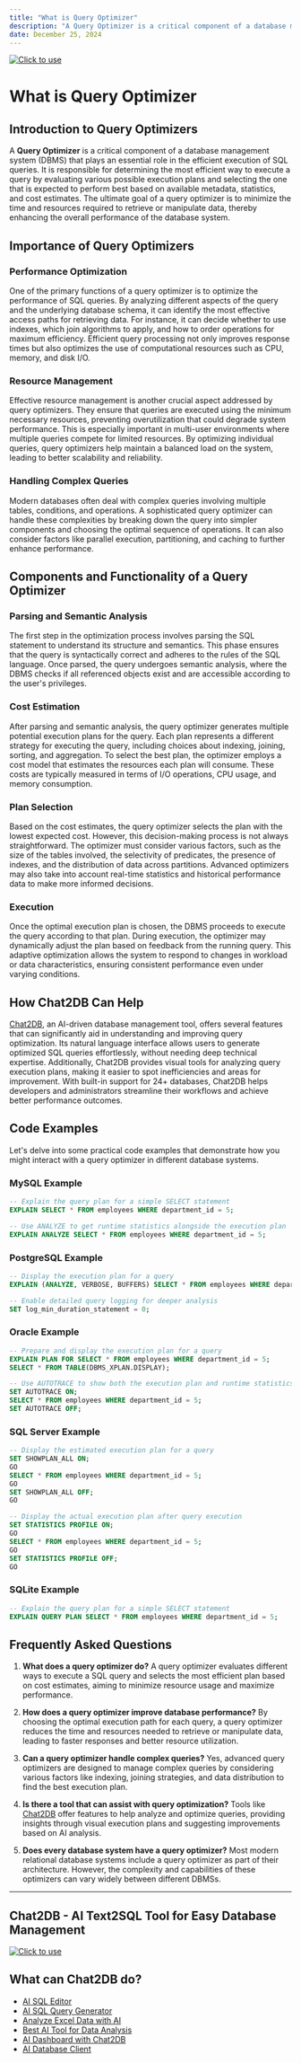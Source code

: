```yaml
---
title: "What is Query Optimizer"
description: "A Query Optimizer is a critical component of a database management system (DBMS) that plays an essential role in the efficient execution of SQL queries."
date: December 25, 2024
---
```

[![Click to use](/image/blog/bg/chat2db1.png)](https://app.chat2db.ai/)
# What is Query Optimizer

## Introduction to Query Optimizers

A **Query Optimizer** is a critical component of a database management system (DBMS) that plays an essential role in the efficient execution of SQL queries. It is responsible for determining the most efficient way to execute a query by evaluating various possible execution plans and selecting the one that is expected to perform best based on available metadata, statistics, and cost estimates. The ultimate goal of a query optimizer is to minimize the time and resources required to retrieve or manipulate data, thereby enhancing the overall performance of the database system.

## Importance of Query Optimizers

### Performance Optimization

One of the primary functions of a query optimizer is to optimize the performance of SQL queries. By analyzing different aspects of the query and the underlying database schema, it can identify the most effective access paths for retrieving data. For instance, it can decide whether to use indexes, which join algorithms to apply, and how to order operations for maximum efficiency. Efficient query processing not only improves response times but also optimizes the use of computational resources such as CPU, memory, and disk I/O.

### Resource Management

Effective resource management is another crucial aspect addressed by query optimizers. They ensure that queries are executed using the minimum necessary resources, preventing overutilization that could degrade system performance. This is especially important in multi-user environments where multiple queries compete for limited resources. By optimizing individual queries, query optimizers help maintain a balanced load on the system, leading to better scalability and reliability.

### Handling Complex Queries

Modern databases often deal with complex queries involving multiple tables, conditions, and operations. A sophisticated query optimizer can handle these complexities by breaking down the query into simpler components and choosing the optimal sequence of operations. It can also consider factors like parallel execution, partitioning, and caching to further enhance performance.

## Components and Functionality of a Query Optimizer

### Parsing and Semantic Analysis

The first step in the optimization process involves parsing the SQL statement to understand its structure and semantics. This phase ensures that the query is syntactically correct and adheres to the rules of the SQL language. Once parsed, the query undergoes semantic analysis, where the DBMS checks if all referenced objects exist and are accessible according to the user's privileges.

### Cost Estimation

After parsing and semantic analysis, the query optimizer generates multiple potential execution plans for the query. Each plan represents a different strategy for executing the query, including choices about indexing, joining, sorting, and aggregation. To select the best plan, the optimizer employs a cost model that estimates the resources each plan will consume. These costs are typically measured in terms of I/O operations, CPU usage, and memory consumption.

### Plan Selection

Based on the cost estimates, the query optimizer selects the plan with the lowest expected cost. However, this decision-making process is not always straightforward. The optimizer must consider various factors, such as the size of the tables involved, the selectivity of predicates, the presence of indexes, and the distribution of data across partitions. Advanced optimizers may also take into account real-time statistics and historical performance data to make more informed decisions.

### Execution

Once the optimal execution plan is chosen, the DBMS proceeds to execute the query according to that plan. During execution, the optimizer may dynamically adjust the plan based on feedback from the running query. This adaptive optimization allows the system to respond to changes in workload or data characteristics, ensuring consistent performance even under varying conditions.

## How Chat2DB Can Help

[Chat2DB](https://chat2db.ai), an AI-driven database management tool, offers several features that can significantly aid in understanding and improving query optimization. Its natural language interface allows users to generate optimized SQL queries effortlessly, without needing deep technical expertise. Additionally, Chat2DB provides visual tools for analyzing query execution plans, making it easier to spot inefficiencies and areas for improvement. With built-in support for 24+ databases, Chat2DB helps developers and administrators streamline their workflows and achieve better performance outcomes.

## Code Examples

Let's delve into some practical code examples that demonstrate how you might interact with a query optimizer in different database systems.

### MySQL Example

```sql
-- Explain the query plan for a simple SELECT statement
EXPLAIN SELECT * FROM employees WHERE department_id = 5;

-- Use ANALYZE to get runtime statistics alongside the execution plan
EXPLAIN ANALYZE SELECT * FROM employees WHERE department_id = 5;
```

### PostgreSQL Example

```sql
-- Display the execution plan for a query
EXPLAIN (ANALYZE, VERBOSE, BUFFERS) SELECT * FROM employees WHERE department_id = 5;

-- Enable detailed query logging for deeper analysis
SET log_min_duration_statement = 0;
```

### Oracle Example

```sql
-- Prepare and display the execution plan for a query
EXPLAIN PLAN FOR SELECT * FROM employees WHERE department_id = 5;
SELECT * FROM TABLE(DBMS_XPLAN.DISPLAY);

-- Use AUTOTRACE to show both the execution plan and runtime statistics
SET AUTOTRACE ON;
SELECT * FROM employees WHERE department_id = 5;
SET AUTOTRACE OFF;
```

### SQL Server Example

```sql
-- Display the estimated execution plan for a query
SET SHOWPLAN_ALL ON;
GO
SELECT * FROM employees WHERE department_id = 5;
GO
SET SHOWPLAN_ALL OFF;
GO

-- Display the actual execution plan after query execution
SET STATISTICS PROFILE ON;
GO
SELECT * FROM employees WHERE department_id = 5;
GO
SET STATISTICS PROFILE OFF;
GO
```

### SQLite Example

```sql
-- Explain the query plan for a simple SELECT statement
EXPLAIN QUERY PLAN SELECT * FROM employees WHERE department_id = 5;
```

## Frequently Asked Questions

1. **What does a query optimizer do?**
   A query optimizer evaluates different ways to execute a SQL query and selects the most efficient plan based on cost estimates, aiming to minimize resource usage and maximize performance.

2. **How does a query optimizer improve database performance?**
   By choosing the optimal execution path for each query, a query optimizer reduces the time and resources needed to retrieve or manipulate data, leading to faster responses and better resource utilization.

3. **Can a query optimizer handle complex queries?**
   Yes, advanced query optimizers are designed to manage complex queries by considering various factors like indexing, joining strategies, and data distribution to find the best execution plan.

4. **Is there a tool that can assist with query optimization?**
   Tools like [Chat2DB](https://chat2db.ai) offer features to help analyze and optimize queries, providing insights through visual execution plans and suggesting improvements based on AI analysis.

5. **Does every database system have a query optimizer?**
   Most modern relational database systems include a query optimizer as part of their architecture. However, the complexity and capabilities of these optimizers can vary widely between different DBMSs.

---

## Chat2DB - AI Text2SQL Tool for Easy Database Management

[![Click to use](/image/blog/chat2db.png)](https://app.chat2db.ai/)

## What can Chat2DB do?

- [AI SQL Editor](https://chat2db.ai/feature/AI%20SQL%20Editor)
- [AI SQL Query Generator](https://chat2db.ai/feature/AI%20SQL%20Query%20Generator)
- [Analyze Excel Data with AI](https://chat2db.ai/feature/Analyze%20Excel%20Data%20with%20AI)
- [Best AI Tool for Data Analysis](https://chat2db.ai/feature/Best%20AI%20Tool%20for%20Data%20Analysis)
- [AI Dashboard with Chat2DB](https://chat2db.ai/feature/AI%20Dashboard%20with%20Chat2DB)
- [AI Database Client](https://chat2db.ai/feature/AI%20Database%20Client)
